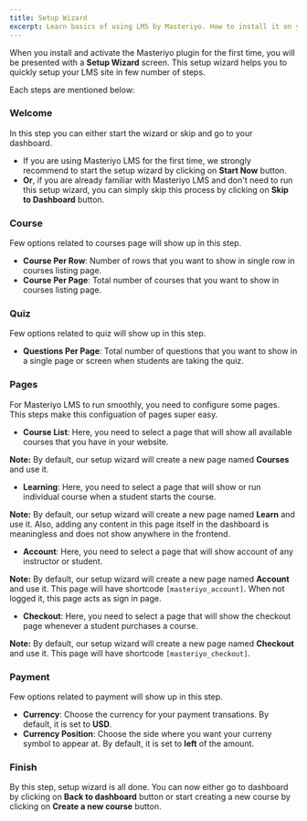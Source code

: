 ```yaml
---
title: Setup Wizard
excerpt: Learn basics of using LMS by Masteriyo. How to install it on your WordPress setup.
---
```


When you install and activate the Masteriyo plugin for the first time, you will be presented with a **Setup Wizard** screen. This setup wizard helps you to quickly setup your LMS site in few number of steps.

Each steps are mentioned below:

### Welcome

In this step you can either start the wizard or skip and go to your dashboard.

- If you are using Masteriyo LMS for the first time, we strongly recommend to start the setup wizard by clicking on **Start Now** button.
- **Or**, if you are already familiar with Masteriyo LMS and don't need to run this setup wizard, you can simply skip this process by clicking on **Skip to Dashboard** button.

### Course

Few options related to courses page will show up in this step.

- **Course Per Row**: Number of rows that you want to show in single row in courses listing page.
- **Course Per Page**: Total number of courses that you want to show in courses listing page.

### Quiz

Few options related to quiz will show up in this step.

- **Questions Per Page**: Total number of questions that you want to show in a single page or screen when students are taking the quiz.

### Pages

For Masteriyo LMS to run smoothly, you need to configure some pages. This steps make this configuation of pages super easy.

- **Course List**: Here, you need to select a page that will show all available courses that you have in your website.

 <Callout> **Note:** By default, our setup wizard will create a new page named **Courses** and use it. </Callout>

- **Learning**: Here, you need to select a page that will show or run individual course when a student starts the course.

 <Callout> **Note:** By default, our setup wizard will create a new page named **Learn** and use it. Also, adding any content in this page itself in the dashboard is meaningless and does not show anywhere in the frontend. </Callout>

- **Account**: Here, you need to select a page that will show account of any instructor or student.

 <Callout> **Note:** By default, our setup wizard will create a new page named **Account** and use it. This page will have shortcode `[masteriyo_account]`. When not logged it, this page acts as sign in page. </Callout>

- **Checkout**: Here, you need to select a page that will show the checkout page whenever a student purchases a course.

 <Callout> **Note:** By default, our setup wizard will create a new page named **Checkout** and use it. This page will have shortcode `[masteriyo_checkout]`. </Callout>

### Payment

Few options related to payment will show up in this step.

- **Currency**: Choose the currency for your payment transations. By default, it is set to **USD**.
- **Currency Position**: Choose the side where you want your curreny symbol to appear at. By default, it is set to **left** of the amount.

### Finish

By this step, setup wizard is all done. You can now either go to dashboard by clicking on **Back to dashboard** button or start creating a new course by clicking on **Create a new course** button.
